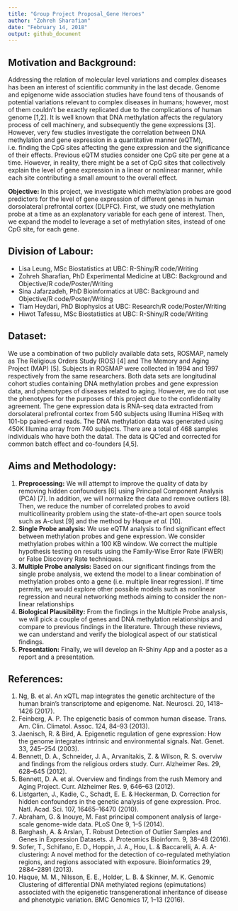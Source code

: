 ```yaml
---
title: "Group Project Proposal_Gene Heroes"
author: "Zohreh Sharafian"
date: "February 14, 2018"
output: github_document
---
```


## Motivation and Background: 

Addressing the relation of molecular level variations and complex diseases has been an interest of scientific community in the last decade. Genome and epigenome wide association studies have found tens of thousands of potential variations relevant to complex diseases in humans; however, most of them couldn’t be exactly replicated due to the complications of human genome [1,2]. It is well known that DNA methylation affects the regulatory process of cell machinery, and subsequently the gene expressions [3]. However, very few studies investigate the correlation between DNA methylation and gene expression in a quantitative manner (eQTM), i.e. finding the CpG sites affecting the gene expression and the significance of their effects.
Previous eQTM studies consider one CpG site per gene at a time. However, in reality, there might be a set of CpG sites that collectively explain the level of gene expression in a linear or nonlinear manner, while each site contributing a small amount to the overall effect. 

**Objective:** In this project, we investigate which methylation probes are good predictors for the level of gene expression of different genes in human dorsolateral prefrontal cortex (DLPFC). First, we study one methylation probe at a time as an explanatory variable for each gene of interest. Then, we expand the model to leverage a set of methylation sites, instead of one CpG site, for each gene.

## Division of Labour:

* Lisa Leung, MSc Biostatistics at UBC: R-Shiny/R code/Writing
* Zohreh Sharafian, PhD Experimental Medicine at UBC: Background and Objective/R code/Poster/Writing
* Sina Jafarzadeh, PhD Bioinformatics at UBC: Background and Objective/R code/Poster/Writing
* Tiam Heydari, PhD Biophysics at UBC: Research/R code/Poster/Writing
* Hiwot Tafessu, MSc Biostatistics at UBC: R-Shiny/R code/Writing

## Dataset:
We use a combination of two publicly available data sets, ROSMAP, namely as The Religious Orders Study (ROS) [4] and The Memory and Aging Project (MAP) [5]. Subjects in ROSMAP were collected in 1994 and 1997 respectively from the same researchers. Both data sets are longitudinal cohort studies containing DNA methylation probes and gene expression data, and phenotypes of diseases related to aging. However, we do not use the phenotypes for the purposes of this project due to the confidentiality agreement. The gene expression data is RNA-seq data extracted from dorsolateral prefrontal cortex from 540 subjects using Illumina HiSeq with 101-bp paired-end reads. The DNA methylation data was generated using 450K Illumina array from 740 subjects. There are a total of 468 samples individuals who have both the data1. The data is QC’ed and corrected for common batch effect and co-founders [4,5].



## Aims and Methodology:
1.	**Preprocessing:** We will attempt to improve the quality of data by removing hidden confounders [6] using Principal Component Analysis (PCA) [7]. In addition, we will normalize the data and remove outliers [8]. Then, we reduce the number of correlated probes to avoid multicollinearity problem using the state-of-the-art open source tools such as A-clust [9] and the method by Haque *et al.* [10].
2.	**Single Probe analysis:** We use eQTM analysis to find significant effect between methylation probes and gene expression. We consider methylation probes within a 100 KB window. We correct the multiple hypothesis testing on results using the Family-Wise Error Rate (FWER) or False Discovery Rate techniques.
3.	**Multiple Probe analysis:** Based on our significant findings from the single probe analysis, we extend the model to a linear combination of methylation probes onto a gene (i.e. multiple linear regression). If time permits, we would explore other possible models such as nonlinear regression and neural networking methods aiming to consider the non-linear relationships
4.	**Biological Plausibility:** From the findings in the Multiple Probe analysis, we will pick a couple of genes and DNA methylation relationships and compare to previous findings in the literature. Through these reviews, we can understand and verify the biological aspect of our statistical findings. 
5.	**Presentation:** Finally, we will develop an R-Shiny App and a poster as a report and a presentation.


## References:

1.	Ng, B. et al. An xQTL map integrates the genetic architecture of the human brain’s transcriptome and epigenome. Nat. Neurosci. 20, 1418–1426 (2017).
2.	Feinberg, A. P. The epigenetic basis of common human disease. Trans. Am. Clin. Climatol. Assoc. 124, 84–93 (2013).
3.	Jaenisch, R. & Bird, A. Epigenetic regulation of gene expression: How the genome integrates intrinsic and environmental signals. Nat. Genet. 33, 245–254 (2003).
4.	Bennett, D. A., Schneider, J. A., Arvanitakis, Z. & Wilson, R. S. overviw and findings from the religious orders study. Curr. Alzheimer Res. 29, 628–645 (2012).
5.	Bennett, D. A. et al. Overview and findings from the rush Memory and Aging Project. Curr. Alzheimer Res. 9, 646–63 (2012).
6.	Listgarten, J., Kadie, C., Schadt, E. E. & Heckerman, D. Correction for hidden confounders in the genetic analysis of gene expression. Proc. Natl. Acad. Sci. 107, 16465–16470 (2010).
7.	Abraham, G. & Inouye, M. Fast principal component analysis of large-scale genome-wide data. PLoS One 9, 1–5 (2014).
8.	Barghash, A. & Arslan, T. Robust Detection of Outlier Samples and Genes in Expression Datasets. J. Proteomics Bioinform. 9, 38–48 (2016).
9.	Sofer, T., Schifano, E. D., Hoppin, J. A., Hou, L. & Baccarelli, A. A. A-clustering: A novel method for the detection of co-regulated methylation regions, and regions associated with exposure. Bioinformatics 29, 2884–2891 (2013).
10.	Haque, M. M., Nilsson, E. E., Holder, L. B. & Skinner, M. K. Genomic Clustering of differential DNA methylated regions (epimutations) associated with the epigenetic transgenerational inheritance of disease and phenotypic variation. BMC Genomics 17, 1–13 (2016).






